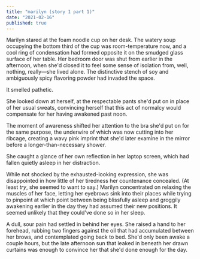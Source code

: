 ```yaml
---
title: "marilyn (story 1 part 1)"
date: "2021-02-16"
published: true
---
```


Marilyn stared at the foam noodle cup on her desk. The watery soup occupying the bottom third of the cup was room-temperature now, and a cool ring of condensation had formed opposite it on the smudged glass surface of her table. Her bedroom door was shut from earlier in the afternoon, when she'd closed it to feel some sense of isolation from, well, nothing, really—she lived alone. The distinctive stench of soy and ambiguously spicy flavoring powder had invaded the space. 

It smelled pathetic.

She looked down at herself, at the respectable pants she'd put on in place of her usual sweats, convincing herself that this act of normalcy would compensate for her having awakened past noon.

The moment of awareness shifted her attention to the bra she'd put on for the same purpose, the underwire of which was now cutting into her ribcage, creating a wavy pink imprint that she'd later examine in the mirror before a longer-than-necessary shower.

She caught a glance of her own reflection in her laptop screen, which had fallen quietly asleep in her distraction.

While not shocked by the exhausted-looking expression, she was disappointed in how little of her tiredness her countenance concealed. (At least *try*, she seemed to want to say.) Marilyn concentrated on relaxing the muscles of her face, letting her eyebrows sink into their places while trying to pinpoint at which point between being blissfully asleep and groggily awakening earlier in the day they had assumed their new positions. It seemed unlikely that they could've done so in her sleep.

A dull, sour pain had settled in behind her eyes. She raised a hand to her forehead, rubbing two fingers against the oil that had accumulated between her brows, and contemplated going back to bed. She'd only been awake a couple hours, but the late afternoon sun that leaked in beneath her drawn curtains was enough to convince her that she'd done enough for the day. 